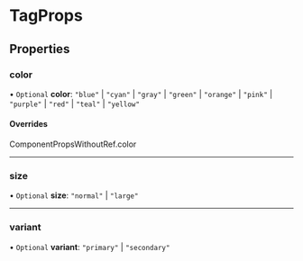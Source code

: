 # TagProps

## Properties

### color

• `Optional` **color**: `"blue"` \| `"cyan"` \| `"gray"` \| `"green"` \| `"orange"` \| `"pink"` \| `"purple"` \| `"red"` \| `"teal"` \| `"yellow"`

#### Overrides

ComponentPropsWithoutRef.color

---

### size

• `Optional` **size**: `"normal"` \| `"large"`

---

### variant

• `Optional` **variant**: `"primary"` \| `"secondary"`
